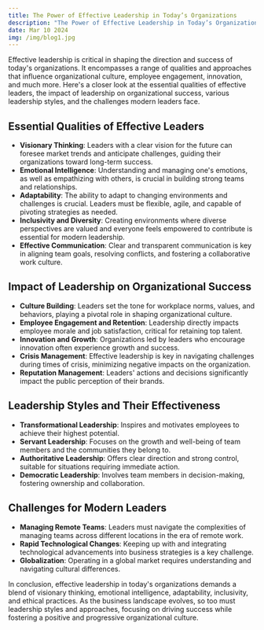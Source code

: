 ```yaml
---
title: The Power of Effective Leadership in Today’s Organizations
description: "The Power of Effective Leadership in Today’s Organizations is a crucial topic, especially in a rapidly evolving business landscape. Effective leadership is more than just managing a team or making decisions;"
date: Mar 10 2024
img: /img/blog1.jpg
---
```



Effective leadership is critical in shaping the direction and success of today's organizations. It encompasses a range of qualities and approaches that influence organizational culture, employee engagement, innovation, and much more. Here's a closer look at the essential qualities of effective leaders, the impact of leadership on organizational success, various leadership styles, and the challenges modern leaders face.

## Essential Qualities of Effective Leaders

- **Visionary Thinking**: Leaders with a clear vision for the future can foresee market trends and anticipate challenges, guiding their organizations toward long-term success.
- **Emotional Intelligence**: Understanding and managing one's emotions, as well as empathizing with others, is crucial in building strong teams and relationships.
- **Adaptability**: The ability to adapt to changing environments and challenges is crucial. Leaders must be flexible, agile, and capable of pivoting strategies as needed.
- **Inclusivity and Diversity**: Creating environments where diverse perspectives are valued and everyone feels empowered to contribute is essential for modern leadership.
- **Effective Communication**: Clear and transparent communication is key in aligning team goals, resolving conflicts, and fostering a collaborative work culture.

## Impact of Leadership on Organizational Success

- **Culture Building**: Leaders set the tone for workplace norms, values, and behaviors, playing a pivotal role in shaping organizational culture.
- **Employee Engagement and Retention**: Leadership directly impacts employee morale and job satisfaction, critical for retaining top talent.
- **Innovation and Growth**: Organizations led by leaders who encourage innovation often experience growth and success.
- **Crisis Management**: Effective leadership is key in navigating challenges during times of crisis, minimizing negative impacts on the organization.
- **Reputation Management**: Leaders' actions and decisions significantly impact the public perception of their brands.

## Leadership Styles and Their Effectiveness

- **Transformational Leadership**: Inspires and motivates employees to achieve their highest potential.
- **Servant Leadership**: Focuses on the growth and well-being of team members and the communities they belong to.
- **Authoritative Leadership**: Offers clear direction and strong control, suitable for situations requiring immediate action.
- **Democratic Leadership**: Involves team members in decision-making, fostering ownership and collaboration.

## Challenges for Modern Leaders

- **Managing Remote Teams**: Leaders must navigate the complexities of managing teams across different locations in the era of remote work.
- **Rapid Technological Changes**: Keeping up with and integrating technological advancements into business strategies is a key challenge.
- **Globalization**: Operating in a global market requires understanding and navigating cultural differences.

In conclusion, effective leadership in today's organizations demands a blend of visionary thinking, emotional intelligence, adaptability, inclusivity, and ethical practices. As the business landscape evolves, so too must leadership styles and approaches, focusing on driving success while fostering a positive and progressive organizational culture.
